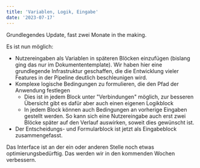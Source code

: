 ```yaml
---
title: 'Variablen, Logik, Eingabe'
date: '2023-07-17'
---
```


Grundlegendes Update, fast zwei Monate in the making.

Es ist nun möglich:

* Nutzereingaben als Variablen in späteren Blöcken einzufügen (bislang ging das nur im Dokumententemplate). Wir haben hier eine grundlegende Infrastruktur geschaffen, die die Entwicklung vieler Features in der Pipeline deutlich beschleunigen wird.
* Komplexe logische Bedingungen zu formulieren, die den Pfad der Anwendung festlegen
  * Dies ist in jedem Block unter "Verbindungen" möglich, zur besseren Übersicht gibt es dafür aber auch einen eigenen Logikblock
  * In jedem Block können auch Bedingungen an vorherige Eingaben gestellt werden. So kann sich eine Nutzereingabe auch erst zwei Blöcke später auf den Verlauf auswirken, soweit dies gewünscht ist.
* Der Entscheidungs- und Formularblock ist jetzt als Eingabeblock zusammengefasst. 

Das Interface ist an der ein oder anderen Stelle noch etwas optimierungsbedürftig. Das werden wir in den kommenden Wochen verbessern.
